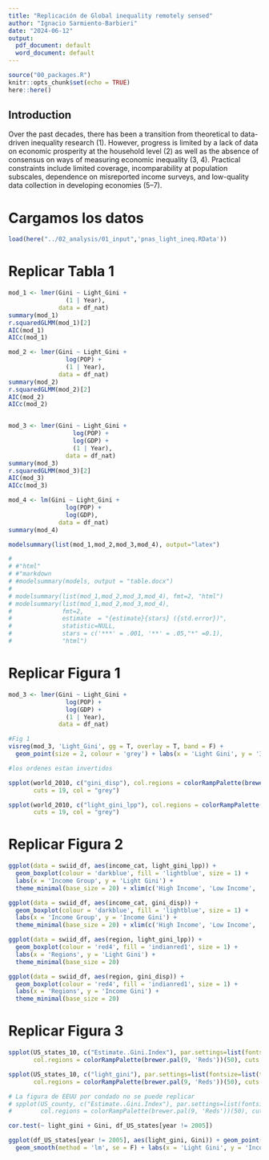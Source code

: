 ```yaml
---
title: "Replicación de Global inequality remotely sensed"
author: "Ignacio Sarmiento-Barbieri"
date: "2024-06-12"
output:
  pdf_document: default
  word_document: default
---
```


```r
source("00_packages.R")
knitr::opts_chunk$set(echo = TRUE)
here::here()
```

## Introduction

Over the past decades, there has been a transition from theoretical to data-driven inequality research (1). However, progress is limited by a lack of data on economic prosperity at the household level (2) as well as the absence of consensus on ways of measuring economic inequality (3, 4). Practical constraints include limited coverage, incomparability at population subscales, dependence on misreported income surveys, and low-quality data collection in developing economies (5–7). 

# Cargamos los datos
```r
load(here("../02_analysis/01_input",'pnas_light_ineq.RData'))
```


# Replicar Tabla 1

```r
mod_1 <- lmer(Gini ~ Light_Gini + 
                (1 | Year), 
              data = df_nat)
summary(mod_1)
r.squaredGLMM(mod_1)[2]
AIC(mod_1)
AICc(mod_1)

mod_2 <- lmer(Gini ~ Light_Gini +  
                log(POP) +
                (1 | Year), 
              data = df_nat)
summary(mod_2)
r.squaredGLMM(mod_2)[2]
AIC(mod_2)
AICc(mod_2)


mod_3 <- lmer(Gini ~ Light_Gini +  
                  log(POP) +
                  log(GDP) + 
                  (1 | Year), 
                data = df_nat)
summary(mod_3)
r.squaredGLMM(mod_3)[2]
AIC(mod_3)
AICc(mod_3)

mod_4 <- lm(Gini ~ Light_Gini +  
                log(POP) +
                log(GDP), 
              data = df_nat)
summary(mod_4)
```

```r
modelsummary(list(mod_1,mod_2,mod_3,mod_4), output="latex")
```

```r
# 
# #"html"
# #"markdown
# #modelsummary(models, output = "table.docx")
# 
# modelsummary(list(mod_1,mod_2,mod_3,mod_4), fmt=2, "html")
# modelsummary(list(mod_1,mod_2,mod_3,mod_4), 
#              fmt=2,
#              estimate  = "{estimate}{stars} ({std.error})",
#              statistic=NULL,
#              stars = c('***' = .001, '**' = .05,"*" =0.1), 
#              "html")
```


# Replicar Figura 1
```r
mod_3 <- lmer(Gini ~ Light_Gini +  
                log(POP) +
                log(GDP) + 
                (1 | Year), 
              data = df_nat)
```


```r

#Fig 1
visreg(mod_3, 'Light_Gini', gg = T, overlay = T, band = F) + 
  geom_point(size = 2, colour = 'grey') + labs(x = 'Light Gini', y = 'Income Gini')

#los ordenes estan invertidos
```

```r
spplot(world_2010, c("gini_disp"), col.regions = colorRampPalette(brewer.pal(9, 'YlOrRd'))(20), 
       cuts = 19, col = "grey")

```

```r
spplot(world_2010, c("light_gini_lpp"), col.regions = colorRampPalette(brewer.pal(9, 'YlOrRd'))(20), 
       cuts = 19, col = "grey")
```

# Replicar Figura 2
```r
ggplot(data = swiid_df, aes(income_cat, light_gini_lpp)) + 
  geom_boxplot(colour = 'darkblue', fill = 'lightblue', size = 1) +
  labs(x = 'Income Group', y = 'Light Gini') +
  theme_minimal(base_size = 20) + xlim(c('High Income', 'Low Income', 'Middle Income'))
```


```r
ggplot(data = swiid_df, aes(income_cat, gini_disp)) + 
  geom_boxplot(colour = 'darkblue', fill = 'lightblue', size = 1) +
  labs(x = 'Income Group', y = 'Income Gini') +
  theme_minimal(base_size = 20) + xlim(c('High Income', 'Low Income', 'Middle Income'))
```

```r
ggplot(data = swiid_df, aes(region, light_gini_lpp)) + 
  geom_boxplot(colour = 'red4', fill = 'indianred1', size = 1) +
  labs(x = 'Regions', y = 'Light Gini') +
  theme_minimal(base_size = 20) 

```

```r

ggplot(data = swiid_df, aes(region, gini_disp)) + 
  geom_boxplot(colour = 'red4', fill = 'indianred1', size = 1) +
  labs(x = 'Regions', y = 'Income Gini') +
  theme_minimal(base_size = 20) 


```


# Replicar Figura 3

```r
spplot(US_states_10, c("Estimate..Gini.Index"), par.settings=list(fontsize=list(text=20)), 
       col.regions = colorRampPalette(brewer.pal(9, 'Reds'))(50), cuts = 49, col = "transparent")

spplot(US_states_10, c("light_gini"), par.settings=list(fontsize=list(text=20)),
       col.regions = colorRampPalette(brewer.pal(9, 'Reds'))(50), cuts = 49, col = "transparent")

# La figura de EEUU por condado no se puede replicar
# spplot(US_county, c("Estimate..Gini.Index"), par.settings=list(fontsize=list(text=20)),
#        col.regions = colorRampPalette(brewer.pal(9, 'Reds'))(50), cuts = 49, col = "transparent")

cor.test(~ light_gini + Gini, df_US_states[year != 2005])

ggplot(df_US_states[year != 2005], aes(light_gini, Gini)) + geom_point() + 
  geom_smooth(method = 'lm', se = F) + labs(x = 'Light Gini', y = 'Income Gini')


```

